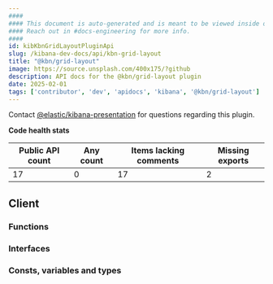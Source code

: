 ```yaml
---
####
#### This document is auto-generated and is meant to be viewed inside our experimental, new docs system.
#### Reach out in #docs-engineering for more info.
####
id: kibKbnGridLayoutPluginApi
slug: /kibana-dev-docs/api/kbn-grid-layout
title: "@kbn/grid-layout"
image: https://source.unsplash.com/400x175/?github
description: API docs for the @kbn/grid-layout plugin
date: 2025-02-01
tags: ['contributor', 'dev', 'apidocs', 'kibana', '@kbn/grid-layout']
---
```




Contact [@elastic/kibana-presentation](https://github.com/orgs/elastic/teams/kibana-presentation) for questions regarding this plugin.

**Code health stats**

| Public API count  | Any count | Items lacking comments | Missing exports |
|-------------------|-----------|------------------------|-----------------|
| 17 | 0 | 17 | 2 |

## Client

### Functions
<DocDefinitionList data={kbnGridLayoutObj.client.functions}/>

### Interfaces
<DocDefinitionList data={kbnGridLayoutObj.client.interfaces}/>

### Consts, variables and types
<DocDefinitionList data={kbnGridLayoutObj.client.misc}/>

